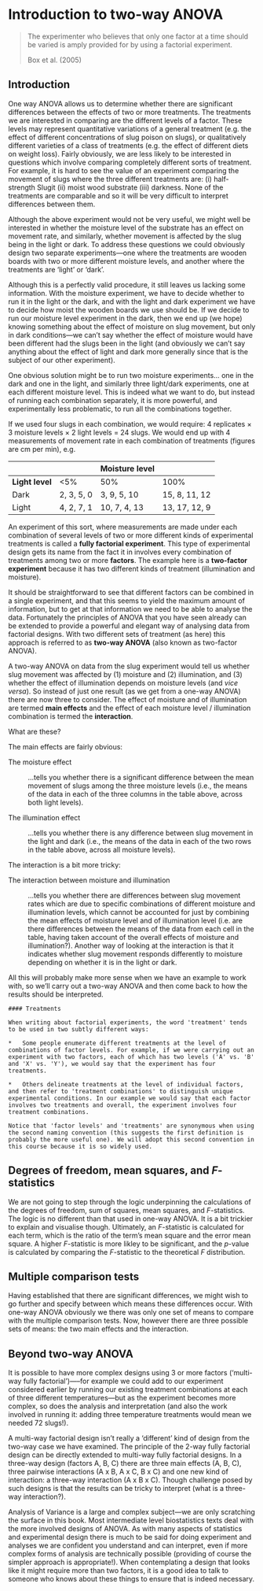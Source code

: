 # Introduction to two-way ANOVA

> The experimenter who believes that only one factor at a time should be varied
> is amply provided for by using a factorial experiment.
> 
> Box et al. (2005)

## Introduction {#introduction}

One way ANOVA allows us to determine whether there are significant differences between the effects of two or more treatments. The treatments we are interested in comparing are the different levels of a factor. These levels may represent quantitative variations of a general treatment (e.g. the effect of different concentrations of slug poison on slugs), or qualitatively different varieties of a class of treatments (e.g. the effect of different diets on weight loss). Fairly obviously, we are less likely to be interested in questions which involve comparing completely different sorts of treatment. For example, it is hard to see the value of an experiment comparing the movement of slugs where the three different treatments are: (i) half-strength Slugit (ii) moist wood substrate (iii) darkness. None of the treatments are comparable and so it will be very difficult to interpret differences between them.

Although the above experiment would not be very useful, we might well be interested in whether the moisture level of the substrate has an effect on movement rate, and similarly, whether movement is affected by the slug being in the light or dark. To address these questions we could obviously design two separate experiments---one where the treatments are wooden boards with two or more different moisture levels, and another where the treatments are ‘light’ or ‘dark’.

Although this is a perfectly valid procedure, it still leaves us lacking some information. With the moisture experiment, we have to decide whether to run it in the light or the dark, and with the light and dark experiment we have to decide how moist the wooden boards we use should be. If we decide to run our moisture level experiment in the dark, then we end up (we hope) knowing something about the effect of moisture on slug movement, but only in dark conditions---we can’t say whether the effect of moisture would have been different had the slugs been in the light (and obviously we can’t say anything about the effect of light and dark more generally since that is the subject of our other experiment).

One obvious solution might be to run two moisture experiments... one in the dark and one in the light, and similarly three light/dark experiments, one at each different moisture level. This is indeed what we want to do, but instead of running each combination separately, it is more powerful, and experimentally less problematic, to run all the combinations together.

If we used four slugs in each combination, we would require: 4 replicates $\times$ 3 moisture levels $\times$ 2 light levels $=$ 24 slugs. We would end up with 4 measurements of movement rate in each combination of treatments (figures are cm per min), e.g.

|                 |            |  Moisture level |               |
|:----------------|:-----------|:----------------|:--------------|
| **Light level** |    <5%     |      50%        |     100%      |
| Dark            | 2, 3, 5, 0 |  3, 9, 5, 10    | 15, 8, 11, 12 |
| Light           | 4, 2, 7, 1 | 10, 7, 4, 13    | 13, 17, 12, 9 |

An experiment of this sort, where measurements are made under each combination of several levels of two or more different kinds of experimental treatments is called a **fully factorial experiment**. This type of experimental design gets its name from the fact it in involves every combination of treatments among two or more **factors**. The example here is a **two-factor experiment** because it has two different kinds of treatment (illumination and moisture).

It should be straightforward to see that different factors can be combined in a single experiment, and that this seems to yield the maximum amount of information, but to get at that information we need to be able to analyse the data. Fortunately the principles of ANOVA that you have seen already can be extended to provide a powerful and elegant way of analysing data from factorial designs. With two different sets of treatment (as here) this approach is referred to as **two-way ANOVA** (also known as two-factor ANOVA).

A two-way ANOVA on data from the slug experiment would tell us whether slug movement was affected by (1) moisture and (2) illumination, and (3) whether the effect of illumination depends on moisture levels (and *vice versa*). So instead of just one result (as we get from a one-way ANOVA) there are now three to consider. The effect of moisture and of illumination are termed **main effects** and the effect of each moisture level / illumination combination is termed the **interaction**.

What are these?

The main effects are fairly obvious:

The moisture effect

:   ...tells you whether there is a significant difference between the mean movement of slugs among the three moisture levels (i.e., the means of the data in each of the three columns in the table above, across both light levels).

The illumination effect

:   ...tells you whether there is any difference between slug movement in the light and dark (i.e., the means of the data in each of the two rows in the table above, across all moisture levels).

The interaction is a bit more tricky:

The interaction between moisture and illumination

:   ...tells you whether there are differences between slug movement rates which are due to specific combinations of different moisture and illumination levels, which cannot be accounted for just by combining the mean effects of moisture level and of illumination level (i.e. are there differences between the means of the data from each cell in the table, having taken account of the overall effects of moisture and illumination?). Another way of looking at the interaction is that it indicates whether slug movement responds differently to moisture depending on whether it is in the light or dark.

All this will probably make more sense when we have an example to work with, so we’ll carry out a two-way ANOVA and then come back to how the results should be interpreted.

```block
#### Treatments

When writing about factorial experiments, the word 'treatment' tends to be used in two subtly different ways:

*   Some people enumerate different treatments at the level of combinations of factor levels. For example, if we were carrying out an experiment with two factors, each of which has two levels ('A' vs. 'B' and 'X' vs. 'Y'), we would say that the experiment has four treatments.

*   Others delineate treatments at the level of individual factors, and then refer to 'treatment combinations' to distinguish unique experimental conditions. In our example we would say that each factor involves two treatments and overall, the experiment involves four treatment combinations.

Notice that 'factor levels' and 'treatments' are synonymous when using the second naming convention (this suggests the first definition is probably the more useful one). We will adopt this second convention in this course because it is so widely used.
```

## Degrees of freedom, mean squares, and *F*-statistics

We are not going to step through the logic underpinning the calculations of the degrees of freedom, sum of squares, mean squares, and *F*-statistics. The logic is no different than that used in one-way ANOVA. It is a bit trickier to explain and visualise though. Ultimately, an *F*-statistic is calculated for each term, which is the ratio of the term's mean square and the error mean square. A higher *F*-statistic is more likley to be significant, and the *p*-value is calculated by comparing the *F*-statistic to the theoretical *F* distribution.

## Multiple comparison tests

Having established that there are significant differences, we might wish to go further and specify between which means these differences occur. With one-way ANOVA obviously we there was only one set of means to compare with the multiple comparison tests. Now, however there are three possible sets of means: the two main effects and the interaction.

## Beyond two-way ANOVA

It is possible to have more complex designs using 3 or more factors ('multi-way fully factorial')—--for example we could add to our experiment considered earlier by running our existing treatment combinations at each of three different temperatures---but as the experiment becomes more complex, so does the analysis and interpretation (and also the work involved in running it: adding three temperature treatments would mean we needed 72 slugs!).

A multi-way factorial design isn't really a 'different' kind of design from the two-way case we have examined. The principle of the 2-way fully factorial design can be directly extended to multi-way fully factorial designs. In a three-way design (factors A, B, C) there are three main effects (A, B, C), three pairwise interactions (A x B, A x C, B x C) and one new kind of interaction: a three-way interaction (A x B x C). Though challenge posed by such designs is that the results can be tricky to interpret (what is a three-way interaction?). 

Analysis of Variance is a large and complex subject---we are only scratching the surface in this book. Most intermediate level biostatistics texts deal with the more involved designs of ANOVA. As with many aspects of statistics and experimental design there is much to be said for doing experiment and analyses we are confident you understand and can interpret, even if more complex forms of analysis are technically possible (providing of course the simpler approach is appropriate!). When contemplating a design that looks like it might require more than two factors, it is a good idea to talk to someone who knows about these things to ensure that is indeed necessary.


